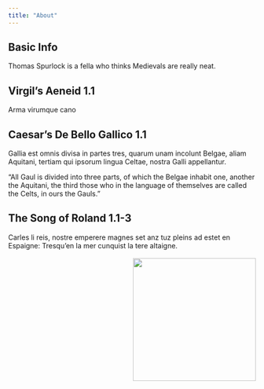 ```yaml
---
title: "About"
---
```


## Basic Info

Thomas Spurlock is a fella who thinks Medievals are really neat.

## Virgil's Aeneid 1.1

Arma virumque cano

## Caesar's De Bello Gallico 1.1

Gallia est omnis divisa in partes tres, quarum unam incolunt Belgae, aliam Aquitani,
tertiam qui ipsorum lingua Celtae, nostra Galli appellantur.

"All Gaul is divided into three parts, of which the Belgae inhabit one, another the Aquitani,
the third those who in the language of themselves are called the Celts, in ours the Gauls."

## The Song of Roland 1.1-3

Carles li reis, nostre emperere magnes
set anz tuz pleins ad estet en Espaigne:
Tresqu'en la mer cunquist la tere altaigne.

<img src="/images/Roland_horn.jpg" style="float: right; margin: 3px 0px 3px 12px;" width = 250>

